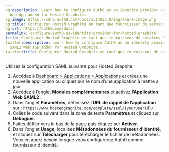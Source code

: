 ```yaml
---
og:description: Learn how to configure Auth0 as an identity provider using the SAML2
  Web App addon for Hosted Graphite.
og:image: https://cdn2.auth0.com/docs/1.14553.0/img/share-image.png
og:title: Configurer Hosted Graphite en tant que fournisseur de services SAML
og:url: https://auth0.com/docs/
permalink: configure-auth0-as-identity-provider-for-hosted-graphite
title: Configurer Hosted Graphite en tant que fournisseur de services SAML
twitter:description: Learn how to configure Auth0 as an identity provider using the
  SAML2 Web App addon for Hosted Graphite.
twitter:title: Configurer Hosted Graphite en tant que fournisseur de services SAML
---
```


Utilisez la configuration SAML suivante pour Hosted Graphite.

1. Accédez à [Dashboard > Applications > Applications](%24%7Bmanage_url%7D/#/applications) et créez une nouvelle application ou cliquez sur le nom d’une application à mettre à jour.
2. Accédez à l’onglet **Modules complémentaires** et activez **l’Application Web SAML2** .
3. Dans l’onglet **Paramètres**, définissez l’**URL de rappel de l’application** sur : `https://www.hostedgraphite.com/complete/saml/{yourUserId}/`.
4. Collez le code suivant dans la zone de texte **Paramètres** et cliquez sur **Déboguer**.
5. Faites défiler vers le bas de la page puis cliquez sur **Activer**.
6. Dans l’onglet **Usage**, localisez **Métadonnées du fournisseur d’identité**, et cliquez sur **Télécharger** pour télécharger le fichier de métadonnées. Vous en aurez besoin lorsque vous configurerez Auth0 comme fournisseur d’identité.